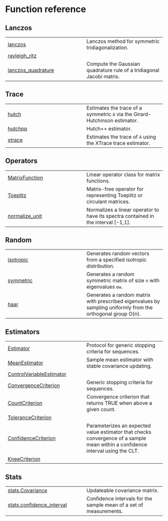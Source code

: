 # Function reference {.doc .doc-index}

## Lanczos

| | |
| --- | --- |
| [lanczos](lanczos.qmd#lanczos.lanczos) | Lanczos method for symmetric tridiagonalization. |
| [rayleigh_ritz](rayleigh_ritz.qmd#lanczos.rayleigh_ritz) |  |
| [lanczos_quadrature](lanczos_quadrature.qmd#quadrature.lanczos_quadrature) | Compute the Gaussian quadrature rule of a tridiagonal Jacobi matrix. |

## Trace

| | |
| --- | --- |
| [hutch](hutch.qmd#trace.hutch) | Estimates the trace of a symmetric `A` via the Girard-Hutchinson estimator. |
| [hutchpp](hutchpp.qmd#trace.hutchpp) | Hutch++ estimator. |
| [xtrace](xtrace.qmd#trace.xtrace) | Estimates the trace of `A` using the XTrace trace estimator. |

## Operators

| | |
| --- | --- |
| [MatrixFunction](MatrixFunction.qmd#operators.MatrixFunction) | Linear operator class for matrix functions. |
| [Toeplitz](Toeplitz.qmd#operators.Toeplitz) | Matrix-free operator for representing Toeplitz or circulant matrices. |
| [normalize_unit](normalize_unit.qmd#operators.normalize_unit) | Normalizes a linear operator to have its spectra contained in the interval [-1,1]. |

## Random

| | |
| --- | --- |
| [isotropic](isotropic.qmd#random.isotropic) | Generates random vectors from a specified isotropic distribution. |
| [symmetric](symmetric.qmd#random.symmetric) | Generates a random symmetric matrix of size `n` with eigenvalues `ew`. |
| [haar](haar.qmd#random.haar) | Generates a random matrix with prescribed eigenvalues by sampling uniformly from the orthogonal group O(n). |

## Estimators

| | |
| --- | --- |
| [Estimator](Estimator.qmd#estimators.Estimator) | Protocol for generic stopping criteria for sequences. |
| [MeanEstimator](MeanEstimator.qmd#estimators.MeanEstimator) | Sample mean estimator with stable covariance updating. |
| [ControlVariableEstimator](ControlVariableEstimator.qmd#estimators.ControlVariableEstimator) |  |
| [ConvergenceCriterion](ConvergenceCriterion.qmd#estimators.ConvergenceCriterion) | Generic stopping criteria for sequences. |
| [CountCriterion](CountCriterion.qmd#estimators.CountCriterion) | Convergence criterion that returns TRUE when above a given count. |
| [ToleranceCriterion](ToleranceCriterion.qmd#estimators.ToleranceCriterion) |  |
| [ConfidenceCriterion](ConfidenceCriterion.qmd#estimators.ConfidenceCriterion) | Parameterizes an expected value estimator that checks convergence of a sample mean within a confidence interval using the CLT. |
| [KneeCriterion](KneeCriterion.qmd#estimators.KneeCriterion) |  |

## Stats

| | |
| --- | --- |
| [stats.Covariance](stats.Covariance.qmd#stats.Covariance) | Updateable covariance matrix. |
| [stats.confidence_interval](stats.confidence_interval.qmd#stats.confidence_interval) | Confidence intervals for the sample mean of a set of measurements. |